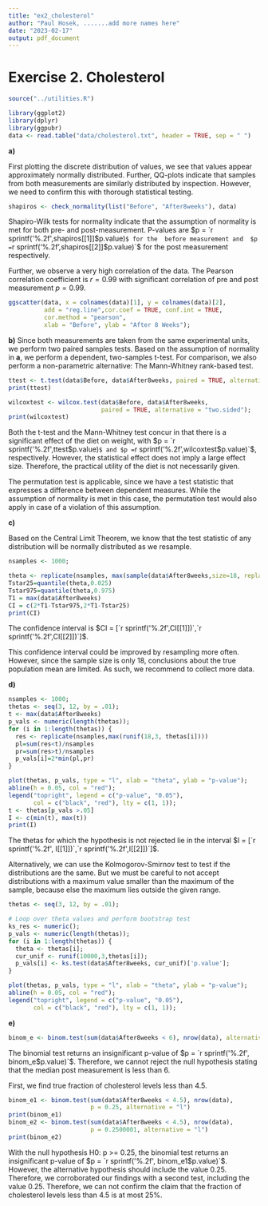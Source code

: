 ---
title: "ex2_cholesterol"
author: "Paul Hosek, .......add more names here"
date: "2023-02-17"
output: pdf_document
---

# Exercise 2. Cholesterol

```{r, include=FALSE}
source("../utilities.R")
```

```{r}
library(ggplot2)
library(dplyr)
library(ggpubr)
data <- read.table("data/cholesterol.txt", header = TRUE, sep = " ")
```

**a)**

First plotting the discrete distribution of values, we see that values appear 
approximately normally distributed. Further, QQ-plots indicate that samples 
from both measurements are similarly distributed by inspection.
However, we need to confirm this with thorough statistical testing. 

```{r, echo=TRUE, fig.height = 4}
shapiros <- check_normality(list("Before", "After8weeks"), data)
```

Shapiro-Wilk tests for normality indicate that the assumption of normality
is met for both pre- and post-measurement. P-values are $p = `r sprintf('%.2f',shapiros[[1]]$p.value)`$ for the 
before measurement and  $p = `r sprintf('%.2f',shapiros[[2]]$p.value)`$ for the post measurement respectively.


Further, we observe a very high correlation of the data. The Pearson correlation coefficient is $r = 0.99$ with significant correlation of pre and post measurement $p = 0.99$.
```{r, echo=TRUE, fig.height = 2}

ggscatter(data, x = colnames(data)[1], y = colnames(data)[2],
          add = "reg.line",cor.coef = TRUE, conf.int = TRUE,
          cor.method = "pearson",
          xlab = "Before", ylab = "After 8 Weeks");

```



**b)**
Since both measurements are taken from the same experimental units, we perform two paired samples tests. Based on the assumption of normality in **a**, we perform a dependent, two-samples t-test. For comparison, we also perform a non-parametric alternative: The Mann-Whitney rank-based test.

```{r, echo=TRUE}
ttest <- t.test(data$Before, data$After8weeks, paired = TRUE, alternative = "two.sided");
print(ttest)

wilcoxtest <- wilcox.test(data$Before, data$After8weeks, 
                          paired = TRUE, alternative = "two.sided");
print(wilcoxtest)
```

Both the t-test and the Mann-Whitney test concur in that there is a significant effect of the diet on weight, with $p = `r sprintf('%.2f',ttest$p.value)`$ and $p = `r sprintf('%.2f',wilcoxtest$p.value)`$, respectively. However, the statistical effect does not imply a large effect size. Therefore, the practical utility of the diet is not necessarily given.

The permutation test is applicable, since we have a test statistic that expresses a difference between dependent measures. While the assumption of normality is met in this case, the permutation test would also apply in case of a violation of this assumption.

**c)**

Based on the Central Limit Theorem, we know that the test statistic of any distribution will be normally distributed as we resample.

```{r, echo=TRUE}
nsamples <- 1000;

theta <- replicate(nsamples, max(sample(data$After8weeks,size=18, replace = TRUE)));
Tstar25=quantile(theta,0.025)
Tstar975=quantile(theta,0.975)
T1 = max(data$After8weeks)
CI = c(2*T1-Tstar975,2*T1-Tstar25)
print(CI)
```

The confidence interval is $CI = [`r sprintf('%.2f',CI[[1]])`,`r sprintf('%.2f',CI[[2]])`]$.

This confidence interval could be improved by resampling more often.
However, since the sample size is only 18, conclusions about the true population mean are limited. As such, we recommend to collect more data.

**d)**
```{r, echo=TRUE, fig.height=2.5}
nsamples <- 1000;
thetas <- seq(3, 12, by = .01);
t <- max(data$After8weeks)
p_vals <- numeric(length(thetas));
for (i in 1:length(thetas)) {
  res <- replicate(nsamples,max(runif(18,3, thetas[i])))
  pl=sum(res<t)/nsamples
  pr=sum(res>t)/nsamples
  p_vals[i]=2*min(pl,pr)
}

plot(thetas, p_vals, type = "l", xlab = "theta", ylab = "p-value");
abline(h = 0.05, col = "red");
legend("topright", legend = c("p-value", "0.05"),
       col = c("black", "red"), lty = c(1, 1));
t <- thetas[p_vals >.05]
I <- c(min(t), max(t))
print(I)
```
The thetas for which the hypothesis is not rejected lie in the interval $I = [`r sprintf('%.2f', I[[1]])`,`r sprintf('%.2f',I[[2]])`]$.

Alternatively, we can use the Kolmogorov-Smirnov test to test if 
the distributions are the same. But we must be careful to not accept
distributions with a maximum value smaller than the maximum of the sample, because else the maximum lies outside the given range.

```{r, echo=TRUE, console=FALSE, warning = F}
thetas <- seq(3, 12, by = .01);

# Loop over theta values and perform bootstrap test
ks_res <- numeric();
p_vals <- numeric(length(thetas));
for (i in 1:length(thetas)) {
  theta <- thetas[i];
  cur_unif <- runif(10000,3,thetas[i]);
  p_vals[i] <- ks.test(data$After8weeks, cur_unif)['p.value'];
}

```

```{r, echo=FALSE, console=FALSE}
plot(thetas, p_vals, type = "l", xlab = "theta", ylab = "p-value");
abline(h = 0.05, col = "red");
legend("topright", legend = c("p-value", "0.05"),
       col = c("black", "red"), lty = c(1, 1));

```
**e)**

```{r, echo=TRUE}
binom_e <- binom.test(sum(data$After8weeks < 6), nrow(data), alternative = "less")
```

The binomial test returns an insignificant p-value of $p = `r sprintf('%.2f', binom_e$p.value)`$. Therefore, we cannot reject the null hypothesis stating that the median post measurement is less than 6.

First, we find true fraction of cholesterol levels less than 4.5. 

```{r, echo=TRUE}
binom_e1 <- binom.test(sum(data$After8weeks < 4.5), nrow(data), 
                       p = 0.25, alternative = "l")
print(binom_e1)
binom_e2 <- binom.test(sum(data$After8weeks < 4.5), nrow(data), 
                       p = 0.2500001, alternative = "l")
print(binom_e2)
```

With the null hypothesis H0: p >= 0.25, the binomial test returns an insignificant p-value of $p = `r sprintf('%.2f', binom_e1$p.value)`$. However, the alternative hypothesis should include the value 0.25. Therefore, we corroborated our findings with a second test, including the value 0.25. Therefore, we can not confirm the claim that the fraction of cholesterol levels less than 4.5 is at most 25%. 